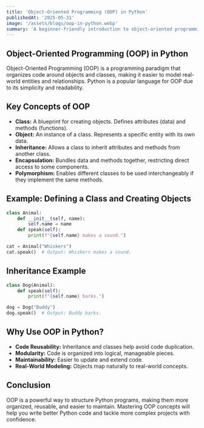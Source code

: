 ```yaml
---
title: 'Object-Oriented Programming (OOP) in Python'
publishedAt: '2025-05-31'
image: '/assets/blogs/oop-in-python.webp'
summary: 'A beginner-friendly introduction to object-oriented programming in Python, covering key concepts, benefits, and practical examples.'
---
```


## Object-Oriented Programming (OOP) in Python

Object-Oriented Programming (OOP) is a programming paradigm that organizes code around objects and classes, making it easier to model real-world entities and relationships. Python is a popular language for OOP due to its simplicity and readability.

## Key Concepts of OOP

- **Class:** A blueprint for creating objects. Defines attributes (data) and methods (functions).
- **Object:** An instance of a class. Represents a specific entity with its own data.
- **Inheritance:** Allows a class to inherit attributes and methods from another class.
- **Encapsulation:** Bundles data and methods together, restricting direct access to some components.
- **Polymorphism:** Enables different classes to be used interchangeably if they implement the same methods.

## Example: Defining a Class and Creating Objects

```python
class Animal:
    def __init__(self, name):
        self.name = name
    def speak(self):
        print(f"{self.name} makes a sound.")

cat = Animal("Whiskers")
cat.speak()  # Output: Whiskers makes a sound.
```

## Inheritance Example

```python
class Dog(Animal):
    def speak(self):
        print(f"{self.name} barks.")

dog = Dog("Buddy")
dog.speak()  # Output: Buddy barks.
```

## Why Use OOP in Python?

- **Code Reusability:** Inheritance and classes help avoid code duplication.
- **Modularity:** Code is organized into logical, manageable pieces.
- **Maintainability:** Easier to update and extend code.
- **Real-World Modeling:** Objects map naturally to real-world concepts.

## Conclusion

OOP is a powerful way to structure Python programs, making them more organized, reusable, and easier to maintain. Mastering OOP concepts will help you write better Python code and tackle more complex projects with confidence.
